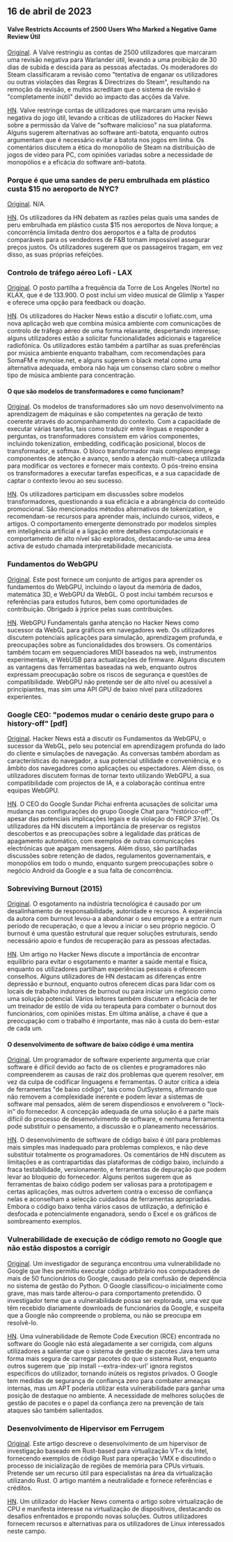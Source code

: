 

<CallToAction />

<Steps>

## 16 de abril de 2023

#### Valve Restricts Accounts of 2500 Users Who Marked a Negative Game Review Útil

[Original](https://tech.slashdot.org/story/23/04/14/175246/valve-restricts-accounts-of-2500-users-who-marked-a-negative-game-review-useful).
A Valve restringiu as contas de 2500 utilizadores que marcaram uma revisão negativa para Warlander útil, levando a uma proibição de 30 dias de subida e descida para as pessoas afectadas. Os moderadores do Steam classificaram a revisão como "tentativa de enganar os utilizadores ou outras violações das Regras & Directrizes do Steam", resultando na remoção da revisão, e muitos acreditam que o sistema de revisão é "completamente inútil" devido ao impacto das acções da Valve.

[HN](http://news.ycombinator.com/item?id=35577895).
Valve restringe contas de utilizadores que marcaram uma revisão negativa do jogo útil, levando a críticas de utilizadores do Hacker News sobre a permissão da Valve de "software malicioso" na sua plataforma. Alguns sugerem alternativas ao software anti-batota, enquanto outros argumentam que é necessário evitar a batota nos jogos em linha. Os comentários discutem a ética do monopólio de Steam na distribuição de jogos de vídeo para PC, com opiniões variadas sobre a necessidade de monopólios e a eficácia do software anti-batota.

### Porque é que uma sandes de peru embrulhada em plástico custa $15 no aeroporto de NYC?

[Original](https://hellgatenyc.com/why-is-airport-turkey-sandwich-expensive).
N/A.

[HN](http://news.ycombinator.com/item?id=35580847).
Os utilizadores da HN debatem as razões pelas quais uma sandes de peru embrulhada em plástico custa $15 nos aeroportos de Nova Iorque; a concorrência limitada dentro dos aeroportos e a falta de produtos comparáveis para os vendedores de F&B tornam impossível assegurar preços justos. Os utilizadores sugerem que os passageiros tragam, em vez disso, as suas próprias refeições.

### Controlo de tráfego aéreo Lofi - LAX

[Original](https://www.lofiatc.com/?icao=KLAX).
O posto partilha a frequência da Torre de Los Angeles (Norte) no KLAX, que é de 133.900. O post inclui um vídeo musical de Glimlip x Yasper e oferece uma opção para feedback ou doação.

[HN](http://news.ycombinator.com/item?id=35583228).
Os utilizadores do Hacker News estão a discutir o lofiatc.com, uma nova aplicação web que combina música ambiente com comunicações de controlo de tráfego aéreo de uma forma relaxante, despertando interesse; alguns utilizadores estão a solicitar funcionalidades adicionais e tagarelice radiofónica. Os utilizadores estão também a partilhar as suas preferências por música ambiente enquanto trabalham, com recomendações para SomaFM e mynoise.net, e alguns sugerem o black metal como uma alternativa adequada, embora não haja um consenso claro sobre o melhor tipo de música ambiente para concentração.

#### O que são modelos de transformadores e como funcionam?

[Original](https://txt.cohere.ai/what-are-transformer-models/).
Os modelos de transformadores são um novo desenvolvimento na aprendizagem de máquinas e são competentes na geração de texto coerente através do acompanhamento do contexto. Com a capacidade de executar várias tarefas, tais como traduzir entre línguas e responder a perguntas, os transformadores consistem em vários componentes, incluindo tokenization, embedding, codificação posicional, blocos de transformador, e softmax. O bloco transformador mais complexo emprega componentes de atenção e avanço, sendo a atenção multi-cabeça utilizada para modificar os vectores e fornecer mais contexto. O pós-treino ensina os transformadores a executar tarefas específicas, e a sua capacidade de captar o contexto levou ao seu sucesso.

[HN](http://news.ycombinator.com/item?id=35576918).
Os utilizadores participam em discussões sobre modelos transformadores, questionando a sua eficácia e a abrangência do conteúdo promocional. São mencionados métodos alternativos de tokenization, e recomendam-se recursos para aprender mais, incluindo cursos, vídeos, e artigos. O comportamento emergente demonstrado por modelos simples em inteligência artificial e a ligação entre detalhes computacionais e comportamento de alto nível são explorados, destacando-se uma área activa de estudo chamada interpretabilidade mecanicista.

### Fundamentos do WebGPU

[Original](https://webgpufundamentals.org/).
Este post fornece um conjunto de artigos para aprender os fundamentos do WebGPU, incluindo o layout da memória de dados, matemática 3D, e WebGPU da WebGL. O post inclui também recursos e referências para estudos futuros, bem como oportunidades de contribuição. Obrigado à jrprice pelas suas contribuições.

[HN](http://news.ycombinator.com/item?id=35579334).
WebGPU Fundamentals ganha atenção no Hacker News como sucessor da WebGL para gráficos em navegadores web. Os utilizadores discutem potenciais aplicações para simulação, aprendizagem profunda, e preocupações sobre as funcionalidades dos browsers. Os comentários também tocam em sequenciadores MIDI baseados na web, instrumentos experimentais, e WebUSB para actualizações de firmware. Alguns discutem as vantagens das ferramentas baseadas na web, enquanto outros expressam preocupação sobre os riscos de segurança e questões de compatibilidade. WebGPU não pretende ser de alto nível ou acessível a principiantes, mas sim uma API GPU de baixo nível para utilizadores experientes.

### Google CEO: "podemos mudar o cenário deste grupo para o history-off" [pdf]

[Original](https://ia601707.us.archive.org/28/items/gov.uscourts.cand.364454/gov.uscourts.cand.364454.385.0.pdf).
Hacker News está a discutir os Fundamentos da WebGPU, o sucessor da WebGL, pelo seu potencial em aprendizagem profunda do lado do cliente e simulações de navegação. As conversas também abordam as características do navegador, a sua potencial utilidade e conveniência, e o âmbito dos navegadores como aplicações ou espectadores. Além disso, os utilizadores discutem formas de tornar texto utilizando WebGPU, a sua compatibilidade com projectos de IA, e a colaboração contínua entre equipas WebGPU.

[HN](http://news.ycombinator.com/item?id=35585174).
O CEO do Google Sundar Pichai enfrenta acusações de solicitar uma mudança nas configurações do grupo Google Chat para "histórico-off", apesar das potenciais implicações legais e da violação do FRCP 37(e). Os utilizadores da HN discutem a importância de preservar os registos descobertos e as preocupações sobre a legalidade das práticas de apagamento automático, com exemplos de outras comunicações electrónicas que apagam mensagens. Além disso, são partilhadas discussões sobre retenção de dados, regulamentos governamentais, e monopólios em todo o mundo, enquanto surgem preocupações sobre o negócio Android da Google e a sua falta de concorrência.

### Sobreviving Burnout (2015)

[Original](https://lifeofaudrey.com/essays/surviving_burnout.html).
O esgotamento na indústria tecnológica é causado por um desalinhamento de responsabilidade, autoridade e recursos. A experiência da autora com burnout levou-a a abandonar o seu emprego e a entrar num período de recuperação, o que a levou a iniciar o seu próprio negócio. O burnout é uma questão estrutural que requer soluções estruturais, sendo necessário apoio e fundos de recuperação para as pessoas afectadas.

[HN](http://news.ycombinator.com/item?id=35577285).
Um artigo no Hacker News discute a importância de encontrar equilíbrio para evitar o esgotamento e manter a saúde mental e física, enquanto os utilizadores partilham experiências pessoais e oferecem conselhos. Alguns utilizadores de HN destacam as diferenças entre depressão e burnout, enquanto outros oferecem dicas para lidar com os locais de trabalho indutores de burnout ou para iniciar um negócio como uma solução potencial. Vários leitores também discutem a eficácia de ter um treinador de estilo de vida ou terapeuta para combater o burnout dos funcionários, com opiniões mistas. Em última análise, a chave é que a preocupação com o trabalho é importante, mas não à custa do bem-estar de cada um.

#### O desenvolvimento de software de baixo código é uma mentira

[Original](https://jaylittle.com/post/view/2023/4/low-code-software-development-is-a-lie).
Um programador de software experiente argumenta que criar software é difícil devido ao facto de os clientes e programadores não compreenderem as causas de raiz dos problemas que querem resolver, em vez da culpa de codificar linguagens e ferramentas. O autor critica a ideia de ferramentas "de baixo código", tais como OutSystems, afirmando que não removem a complexidade inerente e podem levar a sistemas de software mal pensados, além de serem dispendiosos e envolverem o "lock-in" do fornecedor. A concepção adequada de uma solução é a parte mais difícil do processo de desenvolvimento de software, e nenhuma ferramenta pode substituir o pensamento, a discussão e o planeamento necessários.

[HN](http://news.ycombinator.com/item?id=35578240).
O desenvolvimento de software de código baixo é útil para problemas mais simples mas inadequado para problemas complexos, e não deve substituir totalmente os programadores. Os comentários de HN discutem as limitações e as contrapartidas das plataformas de código baixo, incluindo a fraca testabilidade, versionamento, e ferramentas de depuração que podem levar ao bloqueio do fornecedor. Alguns peritos sugerem que as ferramentas de baixo código podem ser valiosas para a prototipagem e certas aplicações, mas outros advertem contra o excesso de confiança nelas e aconselham a selecção cuidadosa de ferramentas apropriadas. Embora o código baixo tenha vários casos de utilização, a definição é desfocada e potencialmente enganadora, sendo o Excel e os gráficos de sombreamento exemplos.

### Vulnerabilidade de execução de código remoto no Google que não estão dispostos a corrigir

[Original](https://giraffesecurity.dev/posts/google-remote-code-execution/).
Um investigador de segurança encontrou uma vulnerabilidade no Google que lhes permitiu executar código arbitrário nos computadores de mais de 50 funcionários do Google, causado pela confusão de dependência no sistema de gestão do Python. O Google classificou-o inicialmente como grave, mas mais tarde alterou-o para comportamento pretendido. O investigador teme que a vulnerabilidade possa ser explorada, uma vez que têm recebido diariamente downloads de funcionários da Google, e suspeita que a Google não compreende o problema, ou não se preocupa em resolvê-lo.

[HN](http://news.ycombinator.com/item?id=35581532).
Uma vulnerabilidade de Remote Code Execution (RCE) encontrada no software do Google não está alegadamente a ser corrigida, com alguns utilizadores a salientar que o sistema de gestão de pacotes Java tem uma forma mais segura de carregar pacotes do que o sistema Rust, enquanto outros sugerem que `pip install --extra-index-url' ignora registos específicos do utilizador, tornando inúteis os registos privados. O Google tem medidas de segurança de confiança zero para combater ameaças internas, mas um APT poderia utilizar esta vulnerabilidade para ganhar uma posição de destaque no ambiente. A necessidade de melhores soluções de gestão de pacotes e o papel da confiança zero na prevenção de tais ataques são também salientados.

### Desenvolvimento de Hipervisor em Ferrugem

[Original](https://memn0ps.github.io/hypervisor-development-in-rust-part-1/).
Este artigo descreve o desenvolvimento de um hipervisor de investigação baseado em Rust-based para virtualização VT-x da Intel, fornecendo exemplos de código Rust para operação VMX e discutindo o processo de inicialização de regiões de memória para CPUs virtuais. Pretende ser um recurso útil para especialistas na área da virtualização utilizando Rust. O artigo mantém a neutralidade e fornece referências e créditos.

[HN](http://news.ycombinator.com/item?id=35579876).
Um utilizador do Hacker News comenta o artigo sobre virtualização de CPU e manifesta interesse na virtualização de dispositivos, destacando os desafios enfrentados e propondo novas soluções. Outros utilizadores fornecem recursos e alternativas para os utilizadores de Linux interessados neste campo.

</Steps>